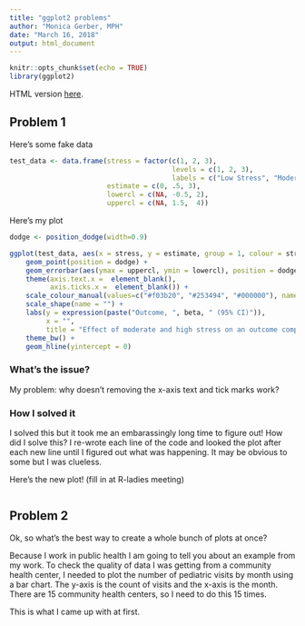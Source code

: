 ```yaml
---
title: "ggplot2 problems"
author: "Monica Gerber, MPH"
date: "March 16, 2018"
output: html_document
---
```


```r
knitr::opts_chunk$set(echo = TRUE)
library(ggplot2)
```

HTML version [here](https://rawgit.com/monicagerber/boston-rladies/master/ggplot2-problems.html).

## Problem 1

Here's some fake data

```r
test_data <- data.frame(stress = factor(c(1, 2, 3),
                                        levels = c(1, 2, 3),
                                        labels = c("Low Stress", "Moderate Stress", "High Stress")),
                        estimate = c(0, .5, 3),
                        lowercl = c(NA, -0.5, 2),
                        uppercl = c(NA, 1.5,  4))
```

Here's my plot

```r

dodge <- position_dodge(width=0.9)

ggplot(test_data, aes(x = stress, y = estimate, group = 1, colour = stress, shape = stress)) +
    geom_point(position = dodge) +
    geom_errorbar(aes(ymax = uppercl, ymin = lowercl), position = dodge, width = 0.08, size = 1) +
    theme(axis.text.x =  element_blank(),
          axis.ticks.x =  element_blank()) +
    scale_colour_manual(values=c("#f03b20", "#253494", "#000000"), name="") +
    scale_shape(name = "") +
    labs(y = expression(paste("Outcome, ", beta, " (95% CI)")),
         x = "",
         title = "Effect of moderate and high stress on an outcome compared to low stress") +
    theme_bw() +
    geom_hline(yintercept = 0)

```

### What's the issue?

My problem: why doesn't removing the x-axis text and tick marks work?

### How I solved it 

I solved this but it took me an embarassingly long time to figure out! How did I solve this? I re-wrote each line of the code and looked the plot after each new line until I figured out what was happening. It may be obvious to some but I was clueless.

Here's the new plot! (fill in at R-ladies meeting)

```r

```


## Problem 2

Ok, so what's the best way to create a whole bunch of plots at once?  

Because I work in public health I am going to tell you about an example from my work. To check the quality of data I was getting from a community health center, I needed to plot the number of pediatric visits by month using a bar chart. The y-axis is the count of visits and the x-axis is the month. There are 15 community health centers, so I need to do this 15 times.

This is what I came up with at first.

```r




```



